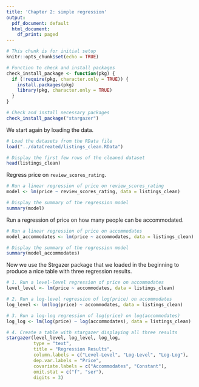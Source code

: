 ```yaml
---
title: 'Chapter 2: simple regression'
output:
  pdf_document: default
  html_document:
    df_print: paged
---
```


```r
# This chunk is for initial setup
knitr::opts_chunk$set(echo = TRUE)

# Function to check and install packages
check_install_package <- function(pkg) {
  if (!require(pkg, character.only = TRUE)) {
    install.packages(pkg)
    library(pkg, character.only = TRUE)
  }
}

# Check and install necessary packages
check_install_package("stargazer")
```

We start again by loading the data.

```r
# Load the datasets from the RData file
load("../dataCreated/listings_clean.RData")

# Display the first few rows of the cleaned dataset
head(listings_clean)
```

Regress price on `review_scores_rating`.

```r
# Run a linear regression of price on review_scores_rating
model <- lm(price ~ review_scores_rating, data = listings_clean)

# Display the summary of the regression model
summary(model)
```

Run a regression of price on how many people can be accommodated.

```r
# Run a linear regression of price on accommodates
model_accommodates <- lm(price ~ accommodates, data = listings_clean)

# Display the summary of the regression model
summary(model_accommodates)
```

Now we use the Strgazer package that we loaded in the beginning to produce a nice table with three regression results.

```r
# 1. Run a level-level regression of price on accommodates
level_level <- lm(price ~ accommodates, data = listings_clean)

# 2. Run a log-level regression of log(price) on accommodates
log_level <- lm(log(price) ~ accommodates, data = listings_clean)

# 3. Run a log-log regression of log(price) on log(accommodates)
log_log <- lm(log(price) ~ log(accommodates), data = listings_clean)

# 4. Create a table with stargazer displaying all three results
stargazer(level_level, log_level, log_log,
          type = "text",
          title = "Regression Results",
          column.labels = c("Level-Level", "Log-Level", "Log-Log"),
          dep.var.labels = "Price",
          covariate.labels = c("Accommodates", "Constant"),
          omit.stat = c("f", "ser"),
          digits = 3)
```




